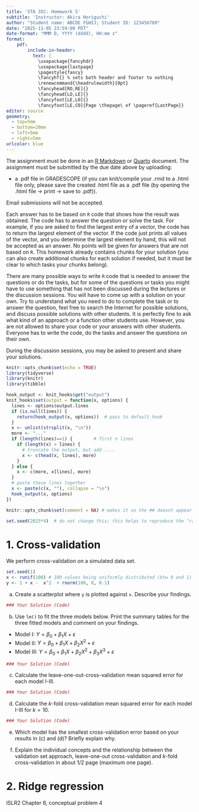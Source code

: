 ```yaml
---
title: 'STA 35C: Homework 5'
subtitle: 'Instructor: Akira Horiguchi'
author: "Student name: ABCDE FGHIJ; Student ID: 123456789"
date: "2025-11-05 23:59:00 PDT"
date-format: "MMM D, YYYY (dddd), HH:mm z"
format: 
    pdf: 
        include-in-header:
          text: |
            \usepackage{fancyhdr}
            \usepackage{lastpage}
            \pagestyle{fancy}
            \fancyhf{} % sets both header and footer to nothing
            \renewcommand{\headrulewidth}{0pt}
            \fancyhead[RO,RE]{}
            \fancyhead[LO,LE]{}
            \fancyfoot[LE,LO]{}
            \fancyfoot[LE,CO]{Page \thepage\ of \pageref{LastPage}}
editor: source
geometry:
  - top=5mm
  - bottom=20mm
  - left=5mm
  - right=5mm
urlcolor: blue
---
```


The assignment must be done in an [R Markdown](https://rmarkdown.rstudio.com) or [Quarto](https://quarto.org/) document. The assignment must be submitted by the due date above by uploading:

-   a .pdf file in GRADESCOPE (if you can knit/compile your .rmd to a .html file only, please save the created .html file as a .pdf file (by opening the .html file -\> print -\> save to .pdf)).

Email submissions will not be accepted.

Each answer has to be based on `R` code that shows how the result was obtained. The code has to answer the question or solve the task. For example, if you are asked to find the largest entry of a vector, the code has to return the largest element of the vector. If the code just prints all values of the vector, and you determine the largest element by hand, this will not be accepted as an answer. No points will be given for answers that are not based on `R`. This homework already contains chunks for your solution (you can also create additional chunks for each solution if needed, but it must be clear to which tasks your chunks belong).

There are many possible ways to write `R` code that is needed to answer the questions or do the tasks, but for some of the questions or tasks you might have to use something that has not been discussed during the lectures or the discussion sessions. You will have to come up with a solution on your own. Try to understand what you need to do to complete the task or to answer the question, feel free to search the Internet for possible solutions, and discuss possible solutions with other students. It is perfectly fine to ask what kind of an approach or a function other students use. However, you are not allowed to share your code or your answers with other students. Everyone has to write the code, do the tasks and answer the questions on their own.

During the discussion sessions, you may be asked to present and share your solutions.

```r
knitr::opts_chunk$set(echo = TRUE)
library(tidyverse)
library(knitr)
library(tibble)

hook_output <- knit_hooks$get("output")
knit_hooks$set(output = function(x, options) {
  lines <- options$output.lines
  if (is.null(lines)) {
    return(hook_output(x, options))  # pass to default hook
  }
  x <- unlist(strsplit(x, "\n"))
  more <- "..."
  if (length(lines)==1) {        # first n lines
    if (length(x) > lines) {
      # truncate the output, but add ....
      x <- c(head(x, lines), more)
    }
  } else {
    x <- c(more, x[lines], more)
  }
  # paste these lines together
  x <- paste(c(x, ""), collapse = "\n")
  hook_output(x, options)
})

knitr::opts_chunk$set(comment = NA) # makes it so the ## doesnt appear in output for chunks
```

```r
set.seed(2025*4)  # do not change this; this helps to reproduce the "random" results
```

\newpage


# 1. Cross-validation

We perform cross-validation on a simulated data set.

```r
set.seed(1)
x <- runif(100) # 100 values being uniformly distributed (btw 0 and 1) are generated
y <- 1 + x -  x^2  + rnorm(100, 0, 0.1)
```

(a) Create a scatterplot where `y` is plotted against `x`. Describe your findings.

```r
### Your Solution (Code)


```



(b) Use `lm()` to fit the three models below. Print the summary tables for the three fitted models and comment on your findings.

- Model I: $Y = \beta_0 + \beta_1 X + \varepsilon$
- Model II: $Y = \beta_0 + \beta_1 X + \beta_2 X^2 + \varepsilon$
- Model III: $Y = \beta_0 + \beta_1 X + \beta_2 X^2 + \beta_3 X^3 + \varepsilon$


```r
### Your Solution (Code)


```


(c) Calculate the leave-one-out-cross-validation mean squared error for each model I-III.

```r
### Your Solution (Code)


```


(d) Calculate the $k$-fold cross-validation mean squared error for each model I-III for $k=10.$


```r
### Your Solution (Code)


```



(e) Which model has the smallest cross-validation error based on your results in (c) and (d)? Briefly explain why.



(f) Explain the individual concepts and the relationship between the validation set approach, leave-one-out cross-validation and $k$-fold cross-validation in about 1/2 page (maximum one page).

\newpage

# 2. Ridge regression

ISLR2 Chapter 6, conceptual problem 4


